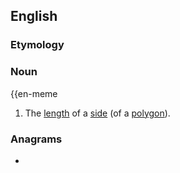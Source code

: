 ==English==

===Etymology===
{{compound|en|side|length}}

===Noun===
{{en-meme
# {{lb|en|mathematics}} The [[length]] of a [[side]] (of a [[polygon]]).

===Anagrams===
* {{anagrams|en|a=deeghilnst|slightened}}